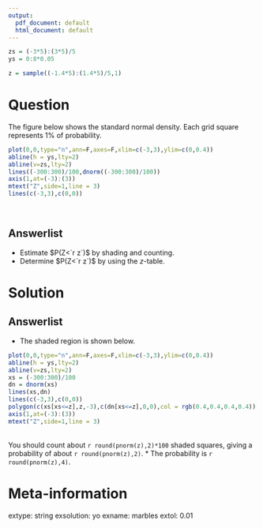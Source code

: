 ```yaml
---
output:
  pdf_document: default
  html_document: default
---
```

```r
zs = (-3*5):(3*5)/5
ys = 0:8*0.05

z = sample((-1.4*5):(1.4*5)/5,1)
```

Question
========

The figure below shows the standard normal density. Each grid square represents 1% of probability.

```r
plot(0,0,type="n",ann=F,axes=F,xlim=c(-3,3),ylim=c(0,0.4))
abline(h = ys,lty=2)
abline(v=zs,lty=2)
lines((-300:300)/100,dnorm((-300:300)/100))
axis(1,at=(-3):(3))
mtext("Z",side=1,line = 3)
lines(c(-3,3),c(0,0))
```
\

Answerlist
--------
* Estimate $P(Z<`r z`)$ by shading and counting.
* Determine $P(Z<`r z`)$ by using the $z$-table.


Solution
========

Answerlist
--------

* The shaded region is shown below. \newline
```r
plot(0,0,type="n",ann=F,axes=F,xlim=c(-3,3),ylim=c(0,0.4))
abline(h = ys,lty=2)
abline(v=zs,lty=2)
xs = (-300:300)/100
dn = dnorm(xs)
lines(xs,dn)
lines(c(-3,3),c(0,0))
polygon(c(xs[xs<=z],z,-3),c(dn[xs<=z],0,0),col = rgb(0.4,0.4,0.4,0.4))
axis(1,at=(-3):(3))
mtext("Z",side=1,line = 3)
```
\
\newline
You should count about `r round(pnorm(z),2)*100` shaded squares, giving a probability of about `r round(pnorm(z),2)`.
* The probability is `r round(pnorm(z),4)`. 



Meta-information
============
extype: string
exsolution: yo
exname: marbles
extol: 0.01

